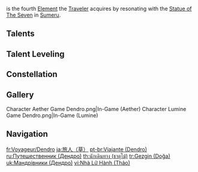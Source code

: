 {{Traveler Infobox
| element = Dendro
| order = 4
| releaseDate = 2022-08-24
}}
{{Main|Traveler}}
{{Dendro}} is the fourth [[Element]] the [[Traveler]] acquires by resonating with the [[Statue of The Seven]] in [[Sumeru]].

==Talents==
{{Talent Table|Traveler (Dendro)}}

==Talent Leveling==
{{Talent Upgrade|Sumeru}}

==Constellation==
{{Constellation Table|Traveler (Dendro)}}

==Gallery==
<gallery>
Character Aether Game Dendro.png|In-Game (Aether)
Character Lumine Game Dendro.png|In-Game (Lumine)
</gallery>
<!--
==References==
{{reflist}}
-->
==Navigation==
{{Traveler Navbox}}

[[fr:Voyageur/Dendro]]
[[ja:旅人（草）]]
[[pt-br:Viajante (Dendro)]]
[[ru:Путешественник (Дендро)]]
[[th:นักเดินทาง (ธาตุไม้)]]
[[tr:Gezgin (Doğa)]]
[[uk:Мандрівники (Дендро)]]
[[vi:Nhà Lữ Hành (Thảo)]]
